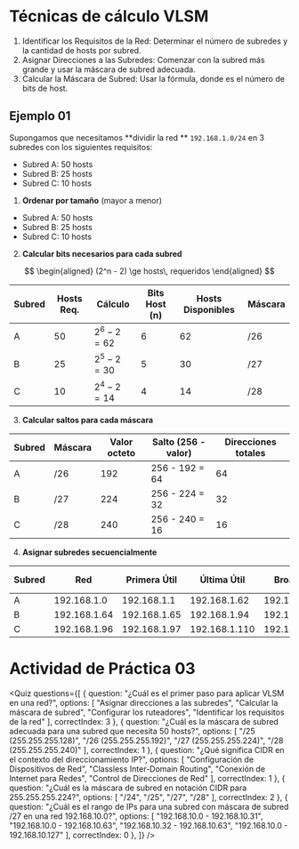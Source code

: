 
# Técnicas de cálculo VLSM

1. Identificar los Requisitos de la Red: Determinar el número de subredes y la cantidad de hosts por subred.
2. Asignar Direcciones a las Subredes: Comenzar con la subred más grande y usar la máscara de subred adecuada.
3. Calcular la Máscara de Subred: Usar la fórmula, donde es el número de bits de host.

## Ejemplo 01
Supongamos que necesitamos **dividir la red ** `192.168.1.0/24` en 3 subredes con los siguientes requisitos:

- Subred A: 50 hosts
- Subred B: 25 hosts
- Subred C: 10 hosts

1. **Ordenar por tamaño** (mayor a menor)

- Subred A: 50 hosts
- Subred B: 25 hosts
- Subred C: 10 hosts

2. **Calcular bits necesarios para cada subred**

$$
\begin{aligned} 
    (2^n - 2) \ge hosts\, requeridos
\end{aligned}
$$

|Subred|Hosts Req.|Cálculo|Bits Host (n)|Hosts Disponibles|Máscara|
|---|---|---|---|---|---|
|A|50|$2^6 - 2 = 62$|6|62|/26|
|B|25|$2^5 - 2 = 30$|5|30|/27|
|C|10|$2^4 - 2 = 14$|4|14|/28|

3. **Calcular saltos para cada máscara**

|Subred|Máscara|Valor octeto|Salto (256 - valor)|Direcciones totales|
|---|---|---|---|---|
|A|/26|192|256 - 192 = 64|64|
|B|/27|224|256 - 224 = 32|32|
|C|/28|240|256 - 240 = 16|16|

4. **Asignar subredes secuencialmente**

| Subred | Red | Primera Útil | Última Útil | Broadcast | Hosts Útiles |
|--------|-----|--------------|-------------|-----------|--------------|
| A | 192.168.1.0 | 192.168.1.1 | 192.168.1.62 | 192.168.1.63 | 62 |
| B | 192.168.1.64 | 192.168.1.65 | 192.168.1.94 | 192.168.1.95 | 30 |
| C | 192.168.1.96 | 192.168.1.97 | 192.168.1.110 | 192.168.1.111 | 14 |

# Actividad de Práctica 03

<Quiz questions={[
	{
		question: "¿Cuál es el primer paso para aplicar VLSM en una red?",
		options: [
			"Asignar direcciones a las subredes",
			"Calcular la máscara de subred",
			"Configurar los ruteadores",
			"Identificar los requisitos de la red"
		],
		correctIndex: 3
	},
    {
		question: "¿Cuál es la máscara de subred adecuada para una subred que necesita 50 hosts?",
		options: [
			"/25 (255.255.255.128)",
			"/26 (255.255.255.192)",
			"/27 (255.255.255.224)",
			"/28 (255.255.255.240)"
		],
		correctIndex: 1
	},
    {
		question: "¿Qué significa CIDR en el contexto del direccionamiento IP?",
		options: [
			"Configuración de Dispositivos de Red",
			"Classless Inter-Domain Routing",
			"Conexión de Internet para Redes",
			"Control de Direcciones de Red"
		],
		correctIndex: 1
	},
    {
		question: "¿Cuál es la máscara de subred en notación CIDR para 255.255.255.224?",
		options: [
			"/24",
			"/25",
			"/27",
			"/28"
		],
		correctIndex: 2
	},
    {
		question: "¿Cuál es el rango de IPs para una subred con máscara de subred /27 en una red 192.168.10.0?",
		options: [
			"192.168.10.0 - 192.168.10.31",
			"192.168.10.0 - 192.168.10.63",
			"192.168.10.32 - 192.168.10.63",
			"192.168.10.0 - 192.168.10.127"
		],
		correctIndex: 0
	},
]} />